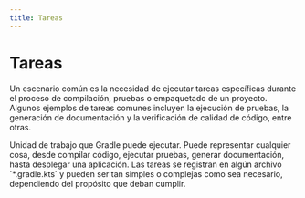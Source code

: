 ```yaml
---
title: Tareas
---
```


<ReadingTime/>

# Tareas

Un escenario común es la necesidad de ejecutar tareas específicas durante el proceso de compilación, pruebas o
empaquetado de un proyecto. Algunos ejemplos de tareas comunes incluyen la ejecución de pruebas, la generación de
documentación y la verificación de calidad de código, entre otras.

<Definition title="Tareas">
    Unidad de trabajo que Gradle puede ejecutar. Puede representar cualquier cosa, desde compilar código, ejecutar
    pruebas, generar documentación, hasta desplegar una aplicación. Las tareas se registran en algún archivo
    `*.gradle.kts` y pueden ser tan simples o complejas como sea necesario, dependiendo del propósito que deban
    cumplir.
</Definition>
